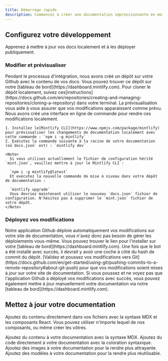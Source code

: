 ```yaml
---
title: Démarrage rapide
description: Commencez à créer une documentation impressionnante en moins de 5 minutes
---
```


## Configurez votre développement

Apprenez à mettre à jour vos docs localement et à les déployer publiquement.

### Modifier et prévisualiser

<AccordionGroup>
  <Accordion icon="github" title="Clone your docs locally">
    Pendant le processus d'intégration, nous avons créé un dépôt sur votre Github avec le contenu de vos docs. Vous pouvez trouver ce dépôt sur notre
    [tableau de bord](https://dashboard.mintlify.com). Pour cloner le dépôt localement, suivez ces[instructions](https://docs.github.com/en/repositories/creating-and-managing-repositories/cloning-a-repository)
    dans votre terminal.
  </Accordion>

  <Accordion icon="rectangle-terminal" title="Preview changes">
    La prévisualisation vous aide à vous assurer que vos modifications apparaissent comme prévu. Nous avons créé une interface en ligne de commande pour rendre ces modifications localement.

    1. Installez le[Mintlify CLI](https://www.npmjs.com/package/mintlify) pour prévisualiser les changements de documentation localement avec cette commande : `npm i -g mintlify`
    2. Exécutez la commande suivante à la racine de votre documentation (où`docs.json` est) : `mintlify dev`

    <Note>
      Si vous utilisez actuellement le fichier de configuration hérité `mint.json`, veuillez mettre à jour le Mintlify CLI :

      `npm i -g mintlify@latest`
      Et exécutez la nouvelle commande de mise à niveau dans votre dépôt de documentation :

      `mintlify upgrade`
      Vous devriez maintenant utiliser le nouveau `docs.json` fichier de configuration. N'hésitez pas à supprimer le `mint.json` fichier de votre dépôt.
    </Note>
  </Accordion>
</AccordionGroup>

### Déployez vos modifications

<AccordionGroup>
  <Accordion icon="message-bot" title="Install our Github app">
    Notre application Github déploie automatiquement vos modifications sur votre site de documentation, vous n'avez donc pas besoin de gérer les déploiements vous-même. Vous pouvez trouver le lien pour l'installer sur votre [tableau de bord](https://dashboard.mintlify.com). Une fois que le bot a été installé avec succès, il devrait y avoir une coche à côté du hash de commit du dépôt.
  </Accordion>

  <Accordion icon="rocket" title="Push your changes">
    [Validez et poussez vos modifications vers Git](https://docs.github.com/en/get-started/using-git/pushing-commits-to-a-remote-repository#about-git-push)
    pour que vos modifications soient mises à jour sur votre site de documentation. Si vous poussez et ne voyez pas que l'application Github a déployé vos modifications avec succès, vous pouvez également mettre à jour manuellement votre documentation via notre [tableau de bord](https://dashboard.mintlify.com).
  </Accordion>
</AccordionGroup>

## Mettez à jour votre documentation

Ajoutez du contenu directement dans vos fichiers avec la syntaxe MDX et les composants React. Vous pouvez utiliser n'importe lequel de nos composants, ou même créer les vôtres.

<CardGroup>
  <Card title="Add Content With MDX" icon="file" href="/essentials/markdown">
    Ajoutez du contenu à votre documentation avec la syntaxe MDX.
  </Card>

  <Card title="Add Code Blocks" icon="square-code" href="/essentials/code">
    Ajoutez du code directement à votre documentation avec la coloration syntaxique.
  </Card>

  <Card title="Add Images" icon="image" href="/essentials/images">
    Ajoutez des images à votre documentation pour la rendre plus attrayante.
  </Card>

  <Card title="Add Custom Components" icon="puzzle-piece" href="/essentials/reusable-snippets">
    Ajoutez des modèles à votre documentation pour la rendre plus réutilisable.
  </Card>
</CardGroup>
